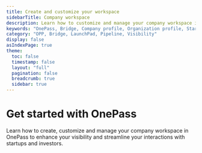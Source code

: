 ```yaml
---
title: Create and customize your workspace
sidebarTitle: Company workspace
description: Learn how to customize and manage your company workspace in OnePass 
keywords: "OnePass, Bridge, Company profile, Organization profile, Startup profile, Investor profile, Funding operator profile"
category: "OPP, Bridge, LaunchPad, Pipeline, Visibility"
display: false
asIndexPage: true
theme: 
  toc: false
  timestamp: false
  layout: "full"
  pagination: false
  breadcrumb: true
  sidebar: true
---
```



# <BookText className="inline " /> Get started with OnePass

Learn how to create, customize and manage your company workspace in OnePass to enhance your visibility and streamline your interactions with startups and investors.

<ArticlesCardsList route="/articles/teams-workspace"/>
